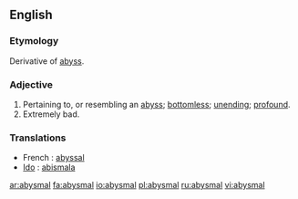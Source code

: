 ==English==

===Etymology===
Derivative of [[abyss]].

===Adjective===
{{en-adj}}

# Pertaining to, or resembling an [[abyss]]; [[bottomless]]; [[unending]]; [[profound]].
# Extremely bad.

{{seeCites}}

===Translations===
{{trans-top|abysmal}}
* French : [[abyssal]]
* [[Ido]] : [[abismala]]
{{trans-mid}}
{{trans-bottom}}

[[ar:abysmal]]
[[fa:abysmal]]
[[io:abysmal]]
[[pl:abysmal]]
[[ru:abysmal]]
[[vi:abysmal]]